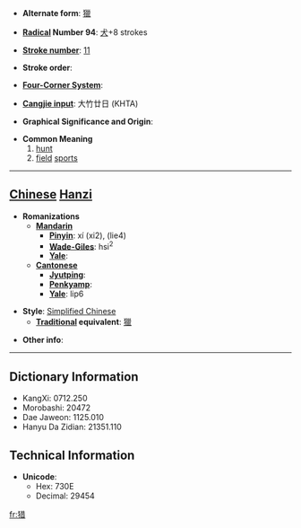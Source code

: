 * '''Alternate form''': [[獵]]

* '''[[Wiktionary:Chinese radical index| Radical]] Number 94''': [[Wiktionary:Chinese radical index 犬|犬]]+8 strokes

* '''[[Wiktionary:Chinese total strokes index|Stroke number]]''': [[Wiktionary:Chinese total strokes index 11|11]]

* '''Stroke order''': 

* '''[[Wiktionary:Chinese four corner index|Four-Corner System]]''': 

* '''[[Wiktionary:Chinese Cangjie index|Cangjie input]]''': 大竹廿日 (KHTA)

* '''Graphical Significance and Origin''': 

* '''Common Meaning'''
*#[[hunt]]
*# [[field]] [[sport]]s


----

== [[Chinese]] [[Hanzi]] ==

* '''Romanizations'''
** '''[[Mandarin]]'''
*** '''[[Pinyin]]''': xí (xi2), (lie4)
*** '''[[Wade-Giles]]''': hsi<sup>2</sup>
*** '''[[Yale]]''': 
** '''[[Cantonese]]'''
*** '''[[Jyutping]]''':
*** '''[[Penkyamp]]''': 
*** '''[[Yale]]''': lip6

* '''Style''': [[Simplified Chinese]] 
** '''[[Traditional Chinese|Traditional]] equivalent''': [[獵]]

* '''Other info''': 

----

== Dictionary Information ==

* KangXi: 0712.250
* Morobashi: 20472
* Dae Jaweon: 1125.010
* Hanyu Da Zidian: 21351.110

== Technical Information ==

* '''Unicode''':
** Hex: 730E
** Decimal: 29454

[[fr:猎]]